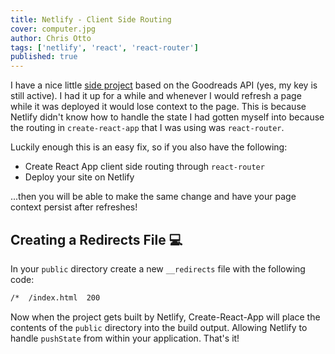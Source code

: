 ```yaml
---
title: Netlify - Client Side Routing
cover: computer.jpg
author: Chris Otto
tags: ['netlify', 'react', 'react-router']
published: true
---
```


I have a nice little [side project](https://library.chrisotto.dev/) based on the Goodreads API (yes, my key is still active). I had it up for a while and whenever I would refresh a page while it was deployed it would lose context to the page. This is because Netlify didn't know how to handle the state I had gotten myself into because the routing in `create-react-app` that I was using was `react-router`.

Luckily enough this is an easy fix, so if you also have the following:

- Create React App client side routing through `react-router`
- Deploy your site on Netlify

...then you will be able to make the same change and have your page context persist after refreshes!

## Creating a Redirects File 💻

In your `public` directory create a new `__redirects` file with the following code:

```txt
/*  /index.html  200
```

Now when the project gets built by Netlify, Create-React-App will place the contents of the `public` directory into the build output. Allowing Netlify to handle `pushState` from within your application. That's it!
